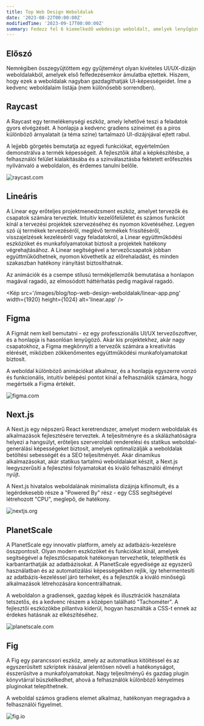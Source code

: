 ```yaml
---
title: Top Web Design Weboldalak
date: '2023-08-22T00:00:00Z'
modifiedTime: '2023-09-17T00:00:00Z'
summary: Fedezz fel 6 kiemelkedő webdesign weboldalt, amelyek lenyűgöznek és inspirálnak.
---
```


## Előszó

Nemrégiben összegyűjtöttem egy gyűjteményt olyan kivételes UI/UX-dizájn weboldalakból, amelyek első felfedezésemkor ámulatba ejtettek. Hiszem, hogy ezek a weboldalak nagyban gazdagíthatják UI-képességeidet. Íme a kedvenc weboldalaim listája (nem különösebb sorrendben).

## Raycast

A Raycast egy termelékenységi eszköz, amely lehetővé teszi a feladatok gyors elvégzését. A honlapja a kedvenc gradiens színeimet és a piros különböző árnyalatait (a téma színe) tartalmazó UI-dizájnjával ejtett rabul.

A lejjebb görgetés bemutatja az egyedi funkciókat, egyértelműen demonstrálva a termék képességeit. A fejlesztőik által a képkészítésbe, a felhasználói felület kialakításába és a színválasztásba fektetett erőfeszítés nyilvánvaló a weboldalon, és érdemes tanulni belőle.

<Image
  src='/images/blog/top-web-design-weboldalak/raycast-com.png'
  width={1920}
  height={1024}
  alt='raycast.com'
/>

<LinkCard href='https://raycast.com' hostname='raycast.com' title='Raycast' />

## Lineáris

A Linear egy erőteljes projektmenedzsment eszköz, amelyet tervezők és csapatok számára terveztek. Intuitív kezelőfelületet és számos funkciót kínál a tervezési projektek szervezéséhez és nyomon követéséhez. Legyen szó új termékek tervezéséről, meglévő termékek frissítéséről, visszajelzések kezeléséről vagy feladatokról, a Linear együttműködési eszközöket és munkafolyamatokat biztosít a projektek hatékony végrehajtásához. A Linear segítségével a tervezőcsapatok jobban együttműködhetnek, nyomon követhetik az előrehaladást, és minden szakaszban hatékony irányítást biztosíthatnak.

Az animációk és a csempe stílusú termékjellemzők bemutatása a honlapon magával ragadó, az elmosódott háttérhatás pedig magával ragadó.

<Kép
  src='/images/blog/top-web-design-weboldalak/linear-app.png'
  width={1920}
  height={1024}
  alt='linear.app'
/>

<LinkCard href='https://linear.app' hostname='linear.app' title='Linear' />

## Figma

A Figmát nem kell bemutatni - ez egy professzionális UI/UX tervezőszoftver, és a honlapja is hasonlóan lenyűgöző. Akár kis projektekhez, akár nagy csapatokhoz, a Figma megkönnyíti a tervezők számára a kreativitás elérését, miközben zökkenőmentes együttműködési munkafolyamatokat biztosít.

A weboldal különböző animációkat alkalmaz, és a honlapja egyszerre vonzó és funkcionális, intuitív belépési pontot kínál a felhasználók számára, hogy megértsék a Figma értékét.

<Image
  src='/images/blog/top-web-design-weboldalak/figma-com.png'
  width={1920}
  height={1024}
  alt='figma.com'
/>

<LinkCard href='https://figma.com' hostname='figma.com' title='Figma' />

## Next.js

A Next.js egy népszerű React keretrendszer, amelyet modern weboldalak és alkalmazások fejlesztésére terveztek. A teljesítményre és a skálázhatóságra helyezi a hangsúlyt, erőteljes szerveroldali renderelési és statikus weboldal-generálási képességeket biztosít, amelyek optimalizálják a weboldalak betöltési sebességét és a SEO teljesítményét. Akár dinamikus alkalmazásokat, akár statikus tartalmú weboldalakat készít, a Next.js leegyszerűsíti a fejlesztési folyamatokat és kiváló felhasználói élményt nyújt.

A Next.js hivatalos weboldalának minimalista dizájnja kifinomult, és a legérdekesebb része a "Powered By" rész - egy CSS segítségével létrehozott "CPU", meglepő, de hatékony.

<Image
  src='/images/blog/top-web-design-weboldalak/nextjs-org.png'
  width={1920}
  height={1024}
  alt='nextjs.org'
/>

<LinkCard href='https://nextjs.org' hostname='nextjs.org' title='Nextjs' />

## PlanetScale

A PlanetScale egy innovatív platform, amely az adatbázis-kezelésre összpontosít. Olyan modern eszközöket és funkciókat kínál, amelyek segítségével a fejlesztőcsapatok hatékonyan tervezhetik, telepíthetik és karbantarthatják az adatbázisokat. A PlanetScale egyedisége az egyszerű használatban és az automatizálási képességekben rejlik, így tehermentesíti az adatbázis-kezeléssel járó terheket, és a fejlesztők a kiváló minőségű alkalmazások létrehozására koncentrálhatnak.

A weboldalon a gradiensek, gazdag képek és illusztrációk használata tetszetős, és a kedvenc részem a középen található "Tachométer". A fejlesztői eszközökbe pillantva kiderül, hogyan használták a CSS-t ennek az érdekes hatásnak az elkészítéséhez.

<Image
  src='/images/blog/top-web-design-weboldalak/planetscale-com.png'
  width={1920}
  height={1024}
  alt='planetscale.com'
/>

<LinkCard
  href='https://planetscale.com'
  hostname='planetscale.com'
  title='PlanetScale'
/>

## Fig

A Fig egy parancssori eszköz, amely az automatikus kitöltéssel és az egyszerűsített szkriptek írásával jelentősen növeli a hatékonyságot, ésszerűsítve a munkafolyamatokat. Nagy teljesítményű és gazdag plugin könyvtárral büszkélkedhet, ahová a felhasználók különböző kényelmes pluginokat telepíthetnek.

A weboldal számos gradiens elemet alkalmaz, hatékonyan megragadva a felhasználói figyelmet.

<Image
  src='/images/blog/top-web-design-weboldalak/fig-io.png'
  width={1920}
  height={1024}
  alt='fig.io'
/>

<LinkCard href='https://fig.io' hostname='fig.io' title='Fig' />
